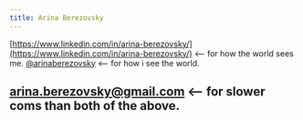 ```yaml
---
title: Arina Berezovsky
---
```

[https://www.linkedin.com/in/arina-berezovsky/](https://www.linkedin.com/in/arina-berezovsky/) <-- for how the world sees me.
[@arinaberezovsky](https://twitter.com/arinaberezovsky) <-- for how i see the world.

[arina.berezovsky@gmail.com](mailto:arina.berezovsky@gmail.com) <-- for slower coms than both of the above.
---
